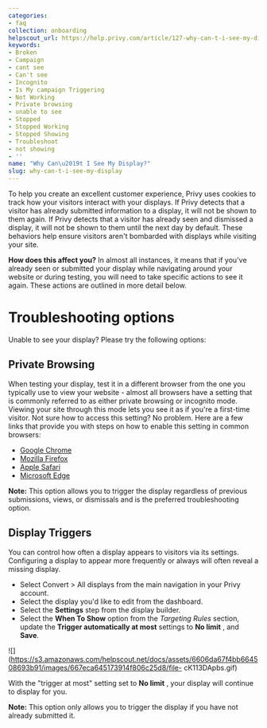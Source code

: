 ```yaml
---
categories:
- faq
collection: onboarding
helpscout_url: https://help.privy.com/article/127-why-can-t-i-see-my-display
keywords:
- Broken
- Campaign
- cant see
- Can't see
- Incognito
- Is My campaign Triggering
- Not Working
- Private browsing
- unable to see
- Stopped
- Stopped Working
- Stopped Showing
- Troubleshoot
- not showing
- ''
name: "Why Can\u2019t I See My Display?"
slug: why-can-t-i-see-my-display
---
```

​​​​​​​To help you create an excellent customer experience, Privy uses cookies
to track how your visitors interact with your displays. If Privy detects that
a visitor has already submitted information to a display, it will not be shown
to them again. If Privy detects that a visitor has already seen and dismissed
a display, it will not be shown to them until the next day by default. These
behaviors help ensure visitors aren't bombarded with displays while visiting
your site.

**How does this affect you?** In almost all instances, it means that if you've
already seen or submitted your display while navigating around your website or
during testing, you will need to take specific actions to see it again. These
actions are outlined in more detail below.

# Troubleshooting options

Unable to see your display? Please try the following options:

## Private Browsing

When testing your display, test it in a different browser from the one you
typically use to view your website - almost all browsers have a setting that
is commonly referred to as either private browsing or incognito mode. Viewing
your site through this mode lets you see it as if you're a first-time visitor.
Not sure how to access this setting? No problem. Here are a few links that
provide you with steps on how to enable this setting in common browsers:

  * [Google Chrome](https://support.google.com/chrome/answer/95414?hl=en&__hstc=20629287.c1ffb9eee722387561972ebc9ec07e17.1583245382856.1590098325284.1590180118068.41&__hssc=20629287.1.1590180118068&__hsfp=2642571461)
  * [Mozilla Firefox](https://support.mozilla.org/en-US/kb/update-firefox-latest-version)
  * [Apple Safari](https://support.apple.com/en-us/HT204416)
  * [Microsoft Edge](https://www.microsoft.com/en-us/windows/microsoft-edge)

**Note:** This option allows you to trigger the display regardless of previous
submissions, views, or dismissals and is the preferred troubleshooting option.

## Display Triggers

You can control how often a display appears to visitors via its settings.
Configuring a display to appear more frequently or always will often reveal a
missing display.

  * Select Convert > All displays from the main navigation in your Privy account. 
  * Select the display you'd like to edit from the dashboard. 
  * Select the **Settings** step from the display builder.
  * Select the **When To Show** option from the _Targeting Rules_ section, update the **Trigger automatically at most** settings to **No limit** , and **Save**. 

![](https://s3.amazonaws.com/helpscout.net/docs/assets/6606da67f4bb664508693b91/images/667eca645173914f806c25d8/file-
cK113DApbs.gif)

With the "trigger at most" setting set to **No limit** , your display will
continue to display for you.

**Note:** This option only allows you to trigger the display if you have not
already submitted it.

